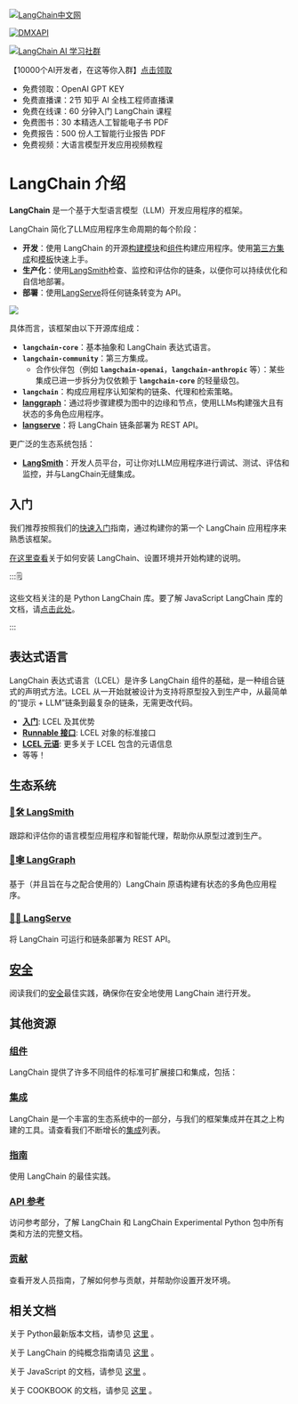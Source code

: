 
<Head>
<meta name="baidu-site-verification" content="codeva-vVWLPfYJJm" />
  <script>
    {
      `(function() {
         var _hmt = _hmt || [];
(function() {
  var hm = document.createElement("script");
  hm.src = "https://hm.baidu.com/hm.js?e60fb290e204e04c5cb6f79b0ac1e697";
  var s = document.getElementsByTagName("script")[0]; 
  s.parentNode.insertBefore(hm, s);
})();
       })();`
    }
  </script>
</Head>

[![LangChain中文网](https://pica.zhimg.com/50/v2-56e8bbb52aa271012541c1fe1ceb11a2_r.gif 'LangChain中文网')](https://www.langchain.com.cn/)

[![DMXAPI](https://www.aiqbh.com/jiaqun.jpg 'DMXAPI')](https://www.DMXAPI.com)

[![LangChain AI 学习社群](https://www.aiqbh.com/jiaqun.jpg 'LangChain AI 学习社群')](https://www.aiqbh.com/dalibao.html)

【10000个AI开发者，在这等你入群】[点击领取](https://www.aiqbh.com/dalibao.html)

-  免费领取：OpenAI GPT KEY
-  免费直播课：2节 知乎 AI 全栈工程师直播课
-  免费在线课：60 分钟入门 LangChain 课程
-  免费图书：30 本精选人工智能电子书 PDF
-  免费报告：500 份人工智能行业报告 PDF
-  免费视频：大语言模型开发应用视频教程  



# LangChain 介绍

**LangChain** 是一个基于大型语言模型（LLM）开发应用程序的框架。

LangChain 简化了LLM应用程序生命周期的每个阶段：
- **开发**：使用 LangChain 的开源[构建模块](/expression_language/)和[组件](/modules/composition)构建应用程序。使用[第三方集成](https://python.langchain.com/v0.2/docs/integrations/platforms/)和[模板](https://python.langchain.com/v0.2/docs//templates)快速上手。
- **生产化**：使用[LangSmith](/langsmith/)检查、监控和评估你的链条，以便你可以持续优化和自信地部署。
- **部署**：使用[LangServe](https://python.langchain.com/v0.2/docs//langserve/)将任何链条转变为 API。

![](https://python.langchain.com/v0.2/svg/langchain_stack.svg)


具体而言，该框架由以下开源库组成：

- **`langchain-core`**：基本抽象和 LangChain 表达式语言。
- **`langchain-community`**：第三方集成。
  - 合作伙伴包（例如 **`langchain-openai`**，**`langchain-anthropic`** 等）：某些集成已进一步拆分为仅依赖于 **`langchain-core`** 的轻量级包。
- **`langchain`**：构成应用程序认知架构的链条、代理和检索策略。
- **[langgraph](https://python.langchain.com/v0.2/docs/langgraph)**：通过将步骤建模为图中的边缘和节点，使用LLMs构建强大且有状态的多角色应用程序。
- **[langserve](https://python.langchain.com/v0.2/docs/langserve/)**：将 LangChain 链条部署为 REST API。

更广泛的生态系统包括：

- **[LangSmith](/langsmith)**：开发人员平台，可让你对LLM应用程序进行调试、测试、评估和监控，并与LangChain无缝集成。

## 入门

我们推荐按照我们的[快速入门](/get_started/quickstart)指南，通过构建你的第一个 LangChain 应用程序来熟悉该框架。

[在这里查看](/get_started/installation)关于如何安装 LangChain、设置环境并开始构建的说明。

:::🗒️

这些文档关注的是 Python LangChain 库。要了解 JavaScript LangChain 库的文档，请[点击此处](https://js.langchain.com.cn)。

:::



## 表达式语言

LangChain 表达式语言（LCEL）是许多 LangChain 组件的基础，是一种组合链式的声明式方法。LCEL 从一开始就被设计为支持将原型投入到生产中，从最简单的“提示 + LLM”链条到最复杂的链条，无需更改代码。

- **[入门](/expression_language/)**: LCEL 及其优势
- **[Runnable 接口](/expression_language/interface)**: LCEL 对象的标准接口
- **[LCEL 元语](/expression_language)**: 更多关于 LCEL 包含的元语信息
- 等等！

## 生态系统

### [🦜🛠️ LangSmith](/langsmith)
跟踪和评估你的语言模型应用程序和智能代理，帮助你从原型过渡到生产。

### [🦜🕸️ LangGraph](https://python.langchain.com/v0.2/docs/langgraph)
基于（并且旨在与之配合使用的）LangChain 原语构建有状态的多角色应用程序。

### [🦜🏓 LangServe](https://python.langchain.com/v0.2/docs/langserve)
将 LangChain 可运行和链条部署为 REST API。

## [安全](https://python.langchain.com/v0.2/docs/security)
阅读我们的[安全](https://python.langchain.com/v0.2/docs/security)最佳实践，确保你在安全地使用 LangChain 进行开发。

## 其他资源

### [组件](/modules/)
LangChain 提供了许多不同组件的标准可扩展接口和集成，包括：

### [集成](https://python.langchain.com/v0.2/docs//integrations/providers/)
LangChain 是一个丰富的生态系统中的一部分，与我们的框架集成并在其之上构建的工具。请查看我们不断增长的[集成](https://python.langchain.com/v0.2/docs//integrations/providers/)列表。

### [指南](/get_started/quickstart)
使用 LangChain 的最佳实践。

### [API 参考](https://api.python.langchain.com)
访问参考部分，了解 LangChain 和 LangChain Experimental Python 包中所有类和方法的完整文档。

### [贡献](https://python.langchain.com/v0.2/docs/contributing)
查看开发人员指南，了解如何参与贡献，并帮助你设置开发环境。

## 相关文档

关于 Python最新版本文档，请参见
[这里](https://langchain.com.cn/docs/get_started/introduction)
。

关于 LangChain 的纯概念指南请见
[这里](https://docs.langchain.com.cn)
。

关于 JavaScript 的文档，请参见
[这里](https://js.langchain.com.cn/docs/)
。

关于 COOKBOOK 的文档，请参见
[这里](https://cookbook.langchain.com.cn/docs/)
。


